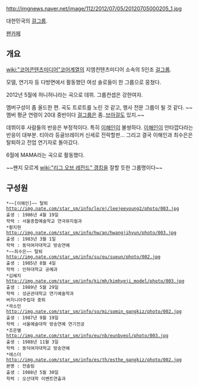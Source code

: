http://imgnews.naver.net/image/112/2012/07/05/20120705000205_1.jpg

대한민국의 [[걸그룹]].

[http://cafe.daum.net/GM-Gangkiz 팬카페]
== 개요 ==
[[wiki:"코어콘텐츠미디어"코어]]계열의 지엠컨텐츠미디어 소속의 5인조 [[걸그룹]].

모델, 연기자 등 다방면에서 활동했던 여성 솔로들이 한 그룹으로 뭉쳤다.

2012년 5월에 허니허니라는 곡으로 데뷔. 그룹컨셉은 강한여자.

멤버구성이 좀 올드한 편. 곡도 트로트를 노린 것 같고, 행사 전문 그룹이 될 것 같다.
~~멤버 평균 연령이 20대 중반이다 [[걸그룹]]은 좀..[[브아걸]]도 있지.~~

데뷔이후 사람들의 반응은 부정적이다. 특히 [[이해인]]이 불쌍하다. [[이해인]]이 안타깝다라는 반응이 대부분. 티아라 등골브레이커 신세로 전락할판... 그리고 결국 이해인과 최수은은 탈퇴하고 전업 연기자로 돌아갔다.

6월에 MAMA라는 곡으로 활동했다.

~~왠지 모르게 [[wiki:"리그 오브 레전드" 갱킹]]을 잘할 듯한 그룹명이다~~
== 구성원 ==
 *~~[이해인]~~ 탈퇴
 http://img.nate.com/star_sm/info/le/ej/leejeeyoung2/photo/003.jpg
 출생 : 1986년 4월 19일
 학력 : 서울종합예술학교 연극뮤지컬과
 *황지현
 http://img.nate.com/star_sm/info/hw/an/hwangjihyun/photo/003.jpg
 출생 : 1983년 3월 1일 
 학력 : 동덕여자대학교 방송연예
 *~~최수은~~ 탈퇴
 http://img.nate.com/star_sm/info/su/eu/sueun/photo/002.jpg
 출생 : 1985년 8월 4일
 학력 : 인하대학교 공예과
 *김혜지
 http://img.nate.com/star_sm/info/ki/mh/kimhyeji_model/photo/003.jpg
 출생 : 1989년 5월 29일
 학력 : 성균관대학교 연기예술학과
 버지니아주립대 중퇴
 *곽소민
 http://img.nate.com/star_sm/info/so/mi/somin_gangkiz/photo/002.jpg
 출생 : 1987년 9월 19일
 학력 : 서울예술대학 방송연예 연기전공
 *조은별
 http://img.nate.com/star_sm/info/eu/nb/eunbyeol/photo/003.jpg
 출생 : 1988년 11월 3일
 학력 : 동덕여자대학교 방송연예
 *에스더
 http://img.nate.com/star_sm/info/es/th/esthe_gangkiz/photo/002.jpg
 본명 : 전솔림
 출생 : 1988년 5월 30일
 학력 : 오산대학 이벤트연출과
